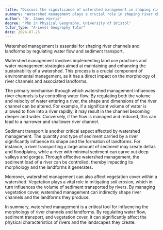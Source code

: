 ```yaml
---
title: "Discuss the significance of watershed management in shaping river channels and landforms"
summary: "Watershed management plays a crucial role in shaping river channels and landforms by controlling water flow and sediment transport."
author: "Dr. James Harris"
degree: "PhD in Physical Geography, University of Bristol"
tutor_type: "A-Level Geography Tutor"
date: 2024-07-25
---
```


Watershed management is essential for shaping river channels and landforms by regulating water flow and sediment transport.

Watershed management involves implementing land use practices and water management strategies aimed at maintaining and enhancing the sustainability of a watershed. This process is a crucial component of environmental management, as it has a direct impact on the morphology of river channels and associated landforms.

The primary mechanism through which watershed management influences river channels is by controlling water flow. By regulating both the volume and velocity of water entering a river, the shape and dimensions of the river channel can be altered. For example, if a significant volume of water is allowed to flow into a river rapidly, it may result in the channel becoming deeper and wider. Conversely, if the flow is managed and reduced, this can lead to a narrower and shallower river channel.

Sediment transport is another critical aspect affected by watershed management. The quantity and type of sediment carried by a river significantly influence its shape and the formation of landforms. For instance, a river transporting a large amount of sediment may create deltas and floodplains, while a river with minimal sediment can carve out deep valleys and gorges. Through effective watershed management, the sediment load of a river can be controlled, thereby impacting its morphology and the landforms it generates.

Moreover, watershed management can also affect vegetation cover within a watershed. Vegetation plays a vital role in mitigating soil erosion, which in turn influences the volume of sediment transported by rivers. By managing vegetation cover, watershed management can indirectly shape river channels and the landforms they produce.

In summary, watershed management is a critical tool for influencing the morphology of river channels and landforms. By regulating water flow, sediment transport, and vegetation cover, it can significantly affect the physical characteristics of rivers and the landscapes they create.
    